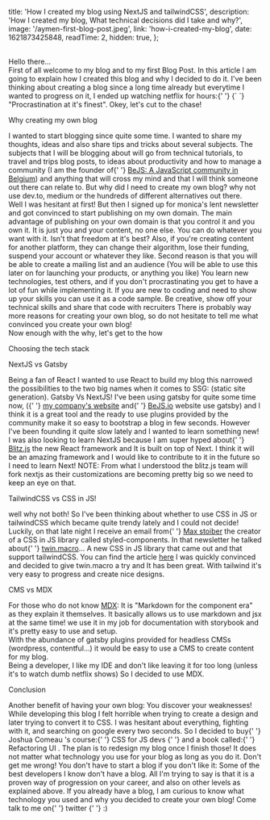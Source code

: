 
  title: 'How I created my blog using NextJS and tailwindCSS',
  description:
    'How I created my blog, What technical decisions did I take and why?',
  image: '/aymen-first-blog-post.jpeg',
  link: 'how-i-created-my-blog',
  date: 1621873425848,
  readTime: 2,
  hidden: true,
};


<br />
<FunkyWord>Hello there...</FunkyWord>
<br />
<Paragraph>
  First of all welcome to my blog and to my first Blog Post. In this article I
  am going to explain how I created this blog and why I decided to do it.
</Paragraph>
<Paragraph>
  I've been thinking about creating a blog since a long time already but
  everytime I wanted to progress on it, I ended up watching netflix for hours:{' '}
  {` `}
  <FunkyWord>"Procrastination at it's finest".</FunkyWord> Okey, let's cut to the
  chase!
</Paragraph>

<Heading tag="h2"> Why creating my own blog</Heading>

<Paragraph>
  I wanted to start blogging since quite some time. I wanted to share my
  thoughts, ideas and also share tips and tricks about several subjects. The
  subjects that I will be blogging about will go from technical tutorials, to
  travel and trips blog posts, to ideas about productivity and how to manage a
  community (I am the founder of{' '}
  <a href="https://bejs.io">BeJS: A JavaScript community in Belgium</a>) and
  anything that will cross my mind and that I will think someone out there can
  relate to.
</Paragraph>
<Paragraph>
  But why did I need to create my own blog? why not use dev.to, medium or the
  hundreds of different alternatives out there. <br />
  Well I was hesitant at first! But then I signed up for monica's lent newsletter
  and got convinced to start publishing on my own domain.
</Paragraph>
<Paragraph>
  The main advantage of publishing on your own domain is that you control it and
  you own it. It is just you and your content, no one else. You can do whatever
  you want with it. Isn't that freedom at it's best? Also, if you're creating
  content for another platform, they can change their algorithm, lose their
  funding, suspend your account or whatever they like.
</Paragraph>
<Paragraph>
  Second reason is that you will be able to create a mailing list and an
  audience (You will be able to use this later on for launching your products,
  or anything you like)
</Paragraph>
<Paragraph>
  You learn new technologies, test others, and if you don't procrastinating you
  get to have a lot of fun while implementing it.
</Paragraph>
<Paragraph>
  If you are new to coding and need to show up your skills you can use it as a
  code sample. Be creative, show off your technical skills and share that code
  with recruiters
</Paragraph>
<Paragraph>
  There is probably way more reasons for creating your own blog, so do not
  hesitate to tell me what convinced you create your own blog!
  <br />
  Now enough with the why, let's get to the how
</Paragraph>

<Heading tag="h2">Choosing the tech stack</Heading>

<Heading tag="h3">NextJS vs Gatsby</Heading>

<Paragraph>
  Being a fan of React I wanted to use React to build my blog this narrowed the
  possibilities to the two big names when it comes to SSG: (static site
  generation). Gatsby Vs NextJS!
</Paragraph>
<Paragraph>
  I've been using gatsby for quite some time now, ({' '}
  <a href="https://www.b2asolutions.com/">my company's website</a> and{' '}
  <a href="https://www.bejs.io/">BeJS.io</a> website use gatsby) and I think it
  is a great tool and the ready to use plugins provided by the community make it
  so easy to bootstrap a blog in few seconds. However I've been founding it
  quite slow lately and I wanted to learn something new! I was also looking to
  learn NextJS because I am super hyped about{' '}
  <a href="https://blitzjs.com/">Blitz.js</a> the new React framework and It is
  built on top of Next. I think it will be an amazing framework and I would like
  to contribute to it in the future so I need to learn Next!
</Paragraph>
<Note>
  NOTE: From what I understood the blitz.js team will fork nextjs as their
  customizations are becoming pretty big so we need to keep an eye on that.
</Note>

<Heading tag="h3">TailwindCSS vs CSS in JS!</Heading>

<Paragraph>
  well why not both! So I've been thinking about whether to use CSS in JS or
  tailwindCSS which became quite trendy lately and I could not decide! Luckily,
  on that late night I receive an email from{' '}
  <a href="https://twitter.com/mxstbr">Max stoiber</a> the creator of a CSS in
  JS library called styled-components. In that newsletter he talked about{' '}
  <a href="https://github.com/ben-rogerson/twin.macro">twin.macro</a>... A new
  CSS in JS library that came out and that support tailwindCSS. You can find the
  article <a href="https://mxstbr.com/thoughts/tailwind/">here</a>
</Paragraph>
<Paragraph>
  I was quickly convinced and decided to give twin.macro a try and It has been
  great. With tailwind it's very easy to progress and create nice designs.
</Paragraph>

<Heading tag="h3">CMS vs MDX</Heading>

<Paragraph>
  For those who do not know <a href="https://mdxjs.com/">MDX</a>: It is
  "Markdown for the component era" as they explain it themselves. It basically
  allows us to use markdown and jsx at the same time! we use it in my job for
  documentation with storybook and it's pretty easy to use and setup. <br />
  With the abundance of gatsby plugins provided for headless CMSs (wordpress, contentful...)
  it would be easy to use a CMS to create content for my blog. <br />
  Being a developer, I like my IDE and don't like leaving it for too long
  (unless it's to watch dumb netflix shows) So I decided to use MDX.
</Paragraph>

<Heading tag="h2"> Conclusion</Heading>

<Paragraph>
  Another benefit of having your own blog: You discover your weaknesses! While
  developing this blog I felt horrible when trying to create a design and later
  trying to convert it to CSS. I was hesitant about everything, fighting with
  it, and searching on google every two seconds. So I decided to buy{' '}
  <BeautifulLink target="_blank" href="https://twitter.com/joshwcomeau">
    Joshua Comeau
  </BeautifulLink>
  's course:{' '}
  <BeautifulLink target="_blank" href="https://css-for-js.dev/">
    CSS for JS devs
  </BeautifulLink>{' '}
  and a book called:{' '}
  <BeautifulLink target="_blank" href="https://www.refactoringui.com/book">
    Refactoring UI
  </BeautifulLink>
  . The plan is to redesign my blog once I finish those!
</Paragraph>
<Paragraph>
  It does not matter what technology you use for your blog as long as you do it.
  Don't get me wrong! You don't have to start a blog if you don't like it: Some
  of the best developers I know don't have a blog. All I'm trying to say is that
  it is a proven way of progression on your career, and also on other levels as
  explained above.
</Paragraph>
<Paragraph>
  If you already have a blog, I am curious to know what technology you used and
  why you decided to create your own blog! Come talk to me on{' '}
  <BeautifulLink href="https://twitter.com/intent/tweet?screen_name=Aymen_Ben_Amor&ref_src=twsrc%5Etfw">
    twitter
  </BeautifulLink>{' '}
  :)
</Paragraph>
